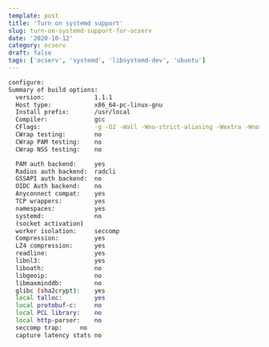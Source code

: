 ```yaml
---
template: post
title: 'Turn on systemd support'
slug: turn-on-systemd-support-for-ocserv
date: '2020-10-12'
category: ocserv
draft: false
tags: ['ocserv', 'systemd', 'libsystemd-dev', 'ubuntu']
---
```


```bash
configure:
Summary of build options:
  version:              1.1.1
  Host type:            x86_64-pc-linux-gnu
  Install prefix:       /usr/local
  Compiler:             gcc
  CFlags:               -g -O2 -Wall -Wno-strict-aliasing -Wextra -Wno-unused-parameter -Wno-sign-compare -Wno-missing-field-initializers -Wno-implicit-fallthrough -Wno-stringop-truncation
  CWrap testing:        no
  CWrap PAM testing:    no
  CWrap NSS testing:    no

  PAM auth backend:     yes
  Radius auth backend:  radcli
  GSSAPI auth backend:  no
  OIDC Auth backend:    no
  Anyconnect compat:    yes
  TCP wrappers:         yes
  namespaces:           yes
  systemd:              no
  (socket activation)
  worker isolation:     seccomp
  Compression:          yes
  LZ4 compression:      yes
  readline:             yes
  libnl3:               yes
  liboath:              no
  libgeoip:             no
  libmaxminddb:         no
  glibc (sha2crypt):    yes
  local talloc:         yes
  local protobuf-c:     no
  local PCL library:    no
  local http-parser:    no
  seccomp trap:		no
  capture latency stats no
```
